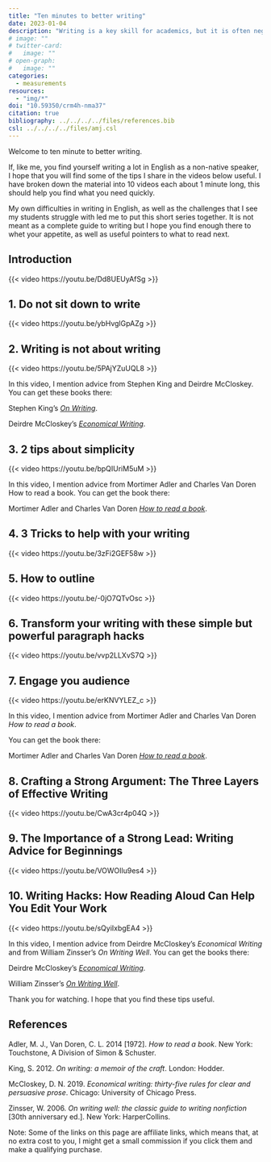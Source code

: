 ```yaml
---
title: "Ten minutes to better writing"
date: 2023-01-04
description: "Writing is a key skill for academics, but it is often neglected. Here are some tips to improve your writing in just ten minutes."
# image: ""
# twitter-card:
#   image: ""
# open-graph:
#   image: ""
categories:
  - measurements
resources:
  - "img/*"
doi: "10.59350/crm4h-nma37"
citation: true
bibliography: ../../../../files/references.bib
csl: ../../../../files/amj.csl
---
```



Welcome to ten minute to better writing.

If, like me, you find yourself writing a lot in English as a non-native speaker, I hope that you will find some of the tips I share in the videos below useful.
I have broken down the material into 10 videos each about 1 minute long, this should help you find what you need quickly.

My own difficulties in writing in English, as well as the challenges that I see my students struggle with led me to put this short series together. It is not meant as a complete guide to writing but I hope you find enough there to whet your appetite, as well as useful pointers to what to read next.

## Introduction


{{< video https://youtu.be/Dd8UEUyAfSg >}}


## 1. Do not sit down to write


{{< video https://youtu.be/ybHvglGpAZg >}}



## 2. Writing is not about writing

{{< video https://youtu.be/5PAjYZuUQL8 >}}

In this video, I mention advice from Stephen King and Deirdre McCloskey.
You can get these books there:

Stephen King’s [*On Writing*](https://uk.bookshop.org/a/7155/9781444723250).

Deirdre McCloskey’s [*Economical Writing*](https://uk.bookshop.org/a/7155/9780226448077).

## 3. 2 tips about simplicity

{{< video https://youtu.be/bpQIUriM5uM >}}

In this video, I mention advice from Mortimer Adler and Charles Van Doren How to read a book.
You can get the book there:

Mortimer Adler and Charles Van Doren [*How to read a book*](https://uk.bookshop.org/a/7155/9780671212094).

## 4. 3 Tricks to help with your writing

{{< video https://youtu.be/3zFi2GEF58w >}}

## 5. How to outline

{{< video https://youtu.be/-0jO7QTvOsc >}}

## 6. Transform your writing with these simple but powerful paragraph hacks

{{< video https://youtu.be/vvp2LLXvS7Q >}}

## 7. Engage you audience

{{< video https://youtu.be/erKNVYLEZ_c >}}

In this video, I mention advice from Mortimer Adler and Charles Van Doren *How to read a book*.

You can get the book there:

Mortimer Adler and Charles Van Doren [*How to read a book*](https://uk.bookshop.org/a/7155/9780671212094).

## 8. Crafting a Strong Argument: The Three Layers of Effective Writing

{{< video https://youtu.be/CwA3cr4p04Q >}}

## 9. The Importance of a Strong Lead: Writing Advice for Beginnings

{{< video https://youtu.be/VOWOIlu9es4 >}}

## 10. Writing Hacks: How Reading Aloud Can Help You Edit Your Work

{{< video https://youtu.be/sQyiIxbgEA4 >}}

In this video, I mention advice from Deirdre McCloskey’s *Economical Writing* and from William Zinsser’s *On Writing Well*.
You can get the books there:

Deirdre McCloskey’s [*Economical Writing*](https://uk.bookshop.org/a/7155/9780226448077).

William Zinsser’s [*On Writing Well*](https://uk.bookshop.org/a/7155/9780060891541).

Thank you for watching. I hope that you find these tips useful.

## References

Adler, M. J., Van Doren, C. L. 2014 [1972]. *How to read a book*. New York: Touchstone, A Division of Simon & Schuster.

King, S. 2012. *On writing: a memoir of the craft*. London: Hodder.

McCloskey, D. N. 2019. *Economical writing: thirty-five rules for clear and persuasive prose*. Chicago: University of Chicago Press.

Zinsser, W. 2006. *On writing well: the classic guide to writing nonfiction* [30th anniversary ed.]. New York: HarperCollins.

Note: Some of the links on this page are affiliate links, which means that, at no extra cost to you, I might get a small commission if you click them and make a qualifying purchase.